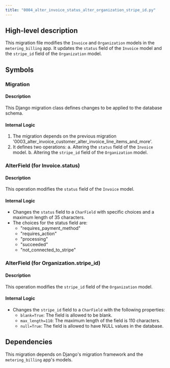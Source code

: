 ```yaml
---
title: "0004_alter_invoice_status_alter_organization_stripe_id.py"
---
```


## High-level description
This migration file modifies the `Invoice` and `Organization` models in the `metering_billing` app. It updates the `status` field of the `Invoice` model and the `stripe_id` field of the `Organization` model.

## Symbols

### Migration
#### Description
This Django migration class defines changes to be applied to the database schema.

#### Internal Logic
1. The migration depends on the previous migration '0003_alter_invoice_customer_alter_invoice_line_items_and_more'.
2. It defines two operations:
   a. Altering the `status` field of the `Invoice` model.
   b. Altering the `stripe_id` field of the `Organization` model.

### AlterField (for Invoice.status)
#### Description
This operation modifies the `status` field of the `Invoice` model.

#### Internal Logic
- Changes the `status` field to a `CharField` with specific choices and a maximum length of 35 characters.
- The choices for the status field are:
  - "requires_payment_method"
  - "requires_action"
  - "processing"
  - "succeeded"
  - "not_connected_to_stripe"

### AlterField (for Organization.stripe_id)
#### Description
This operation modifies the `stripe_id` field of the `Organization` model.

#### Internal Logic
- Changes the `stripe_id` field to a `CharField` with the following properties:
  - `blank=True`: The field is allowed to be blank.
  - `max_length=110`: The maximum length of the field is 110 characters.
  - `null=True`: The field is allowed to have NULL values in the database.

## Dependencies
This migration depends on Django's migration framework and the `metering_billing` app's models.